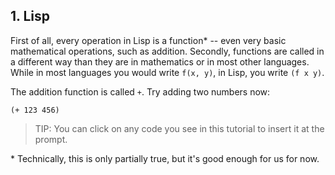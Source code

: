 ## 1. Lisp

First of all, every operation in Lisp is a function\* -- even very basic
mathematical operations, such as addition. Secondly, functions are called in a
different way than they are in mathematics or in most other languages. While in
most languages you would write `f(x, y)`, in Lisp, you write `(f x y)`.

The addition function is called `+`. Try adding two numbers now:

    (+ 123 456)

> TIP: You can click on any code you see in this tutorial to insert it at the
> prompt.

\* Technically, this is only partially true, but it's good enough for us for
now.
